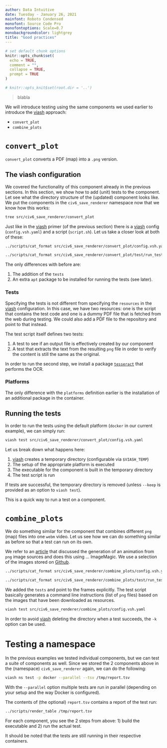 ```yaml
---
author: Data Intuitive
date: Tuesday - January 26, 2021
mainfont: Roboto Condensed
monofont: Source Code Pro
monofontoptions: Scale=0.7
monobackgroundcolor: lightgrey
title: "Good practices"
---
```


```r
# set default chunk options
knitr::opts_chunk$set(
  echo = TRUE,
  comment = "",
  collapse = TRUE,
  prompt = TRUE
)

# knitr::opts_knit$set(root.dir = '..')
```

> blabla

We will introduce testing using the same components we used earlier to introduce the [viash] approach:

- `convert_plot`
- `combine_plots`

# `convert_plot`

`convert_plot` converts a PDF (map) into a `.png` version.

## The viash configuration

We covered the functionality of this component already in the previous sections. In this section, we show how to add (unit) tests to the component. Let see what the directory structure of the (updated) component looks like. We put the components in the `civ6_save_renderer` namespace now that we know how this works:

```sh
tree src/civ6_save_renderer/convert_plot
```

Just like in the [viash] primer (of the previous section) there is a [viash] config (`config.vsh.yaml`) and a script (`script.sh`). Let us take a closer look at both of these:

```sh
../scripts/cat_format src/civ6_save_renderer/convert_plot/config.vsh.yaml
```

```sh
../scripts/cat_format src/civ6_save_renderer/convert_plot/test/run_test.sh
```

The only differences with before are:

1. The addition of the `tests`
2. An extra `apt` package to be installed for running the tests (see later).

### Tests

Specifying the tests is not different from specifying the `resources` in the [viash] configuration. In this case, we have two resources: one is the script that contains the test code and one is a dummy PDF file that is fetched from the web during testing. We could also add a PDF file to the repository and point to that instead.

The test script itself defines two tests:

1. A test to see if an output file is effectively created by our component
2. A test that extracts the text from the resulting `png` file in order to verify the content is still the same as the original.

In order to run the second step, we install a package [`tesseract`] that performs the OCR.

### Platforms

The only difference with the `platforms` definition earlier is the installation of an additional package in the container.

## Running the tests

In order to run the tests using the default platform (`docker` in our current example), we can simply run:

```sh
viash test src/civ6_save_renderer/convert_plot/config.vsh.yaml
```

Let us break down what happens here:

1. [viash] creates a temporary directory (configurable via `$VIASH_TEMP`)
2. The setup of the appropriate platform is executed
3. The executable for the component is built in the temporary directory
4. The test script is run

If tests are successful, the temporary directory is removed (unless `--keep` is provided as an option to `viash test`).

This is a quick way to run a test on a component.

# `combine_plots`

We do something similar for the component that combines different `png` (map) files into one `webm` video. Let us see how we can do something similar as before so that a test can run on its own.

We refer to an [article](http://hplgit.github.io/animate/doc/pub/video.html) that discussed the generation of an animation from `png` image sources and does this using ... ImageMagic. We use a selection of the images stored on [Github](https://github.com/hplgit/animate/tree/master/doc/src/animate/src-animate/testfiles/frames).

```sh
../scripts/cat_format src/civ6_save_renderer/combine_plots/config.vsh.yaml
```

```sh
../scripts/cat_format src/civ6_save_renderer/combine_plots/test/run_test.sh
```

We added the `tests` and point to the frames explicitly. The test script basically generates a command line instructions (list of `png` files) based on the images that have been downloaded as resources.

```sh
viash test src/civ6_save_renderer/combine_plots/config.vsh.yaml
```

In order to avoid [viash] deleting the directory when a test succeeds, the `-k` option can be used.

# Testing a namespace

In the previous examples we tested individual components, but we can test a suite of components as well. Since we stored the 2 components above in the (namespace) `civ6_save_renderer` again, we can do the following:

```sh
viash ns test -p docker --parallel --tsv /tmp/report.tsv
```

With the `--parallel` option multiple tests are run in parallel (depending on your setup and the way Docker is configured).

The contents of (the optional) `report.tsv` contains a report of the test run:

```sh
../scripts/render_table /tmp/report.tsv
```

For each component, you see the 2 steps from above: 1) build the executable and 2) run the actual test.

It should be noted that the tests are still running in their respective containers.


[viash]: https://github.com/data-intuitive/viash
[`tesseract`]: https://opensource.google/projects/tesseract

